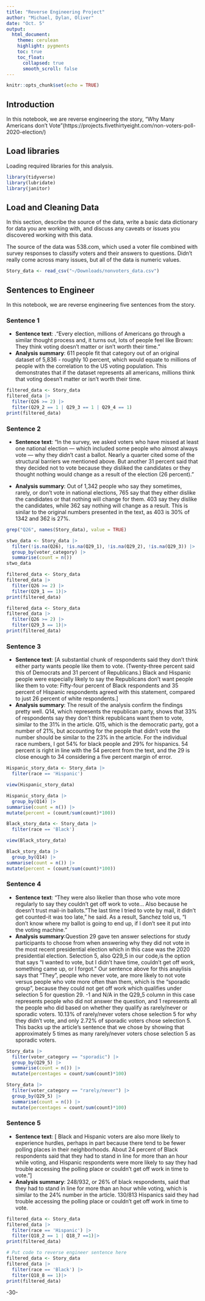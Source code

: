 ```yaml
---
title: "Reverse Engineering Project"
author: "Michael, Dylan, Oliver"
date: "Oct. 5"
output:
  html_document:
    theme: cerulean
    highlight: pygments
    toc: true
    toc_float:
      collapsed: true
      smooth_scroll: false
---
```


```r
knitr::opts_chunk$set(echo = TRUE)
```

## Introduction 

In this notebook, we are reverse engineering the story, "Why Many Americans don’t Vote"(https://projects.fivethirtyeight.com/non-voters-poll-2020-election/)

## Load libraries

Loading required libraries for this analysis.

```r
library(tidyverse)
library(lubridate)
library(janitor) 
```

## Load and Cleaning Data

In this section, describe the source of the data, write a basic data dictionary for data you are working with, and discuss any caveats or issues you discovered working with this data. 

The source of the data was 538.com, which used a voter file combined with survey responses to classify voters and their answers to questions. Didn't really come across many issues, but all of the data is numeric values. 

```r
Story_data <- read_csv("~/Downloads/nonvoters_data.csv")

```

## Sentences to Engineer
In this notebook, we are reverse engineering five sentences from the story.

### Sentence 1

* **Sentence text**: .“Every election, millions of Americans go through a similar thought process and, it turns out, lots of people feel like Brown: They think voting doesn’t matter or isn’t worth their time.”
* **Analysis summary**:  611 people fit that category out of an original dataset of 5,836 - roughly 10 percent, which would equate to millions of people with the correlation to the US voting population. This demonstrates that if the dataset represents all americans, millions think that voting doesn't matter or isn't worth their time. 

```r
filtered_data <- Story_data
filtered_data |>
  filter(Q26 >= 2) |>
  filter(Q29_2 == 1 | Q29_3 == 1 | Q29_4 == 1)
print(filtered_data)

```

### Sentence 2

* **Sentence text**: “In the survey, we asked voters who have missed at least one national election — which included some people who almost always vote — why they didn’t cast a ballot. Nearly a quarter cited some of the structural barriers we mentioned above. But another 31 percent said that they decided not to vote because they disliked the candidates or they thought nothing would change as a result of the election (26 percent).”


* **Analysis summary**: Out of 1,342 people who say they sometimes, rarely, or don't vote in national elections, 765 say that they either dislike the candidates or that nothing will change for them. 403 say they dislike the candidates, while 362 say nothing will change as a result. This is sinilar to the original numbers presented in the text, as 403 is 30% of 1342 and 362 is 27%.

```r
grep("Q26", names(Story_data), value = TRUE)


```
```r
stwo_data <- Story_data |>
  filter(!is.na(Q26), !is.na(Q29_1), !is.na(Q29_2), !is.na(Q29_3)) |>
  group_by(voter_category) |>
  summarise(count = n())
stwo_data
```
```r
filtered_data <- Story_data
filtered_data |>
  filter(Q26 >= 2) |>
  filter(Q29_1 == 1)|>
print(filtered_data)

```
```r
filtered_data <- Story_data
filtered_data |>
  filter(Q26 >= 2) |>
  filter(Q29_3 == 1)|>
print(filtered_data)
```

### Sentence 3

* **Sentence text**: [A substantial chunk of respondents said they don’t think either party wants people like them to vote. (Twenty-three percent said this of Democrats and 31 percent of Republicans.) Black and Hispanic people were especially likely to say the Republicans don’t want people like them to vote: Fifty-four percent of Black respondents and 35 percent of Hispanic respondents agreed with this statement, compared to just 26 percent of white respondents.]
* **Analysis summary**: The result of the analysis confirm the findings pretty well. Q14, which represents the republican party, shows that 33% of respondents say they don't think republicans want them to vote, similar to the 31% in the article. Q15, which is the democratic party, got a number of 21%, but accounting for the people that didn't vote the number should be similar to the 23% in the article. For the individual race numbers, I got 54% for black people and 29% for hispanics. 54 percent is right in line with the 54 percent from the text, and the 29 is close enough to 34 considering a five percent margin of error. 

```r
Hispanic_story_data <- Story_data |>
  filter(race == 'Hispanic')

view(Hispanic_story_data) 


```

```r
Hispanic_story_data |>
  group_by(Q14) |>
summarise(count = n()) |>
mutate(percent = (count/sum(count)*100))
```

``` r
Black_story_data <- Story_data |>
  filter(race == 'Black')

view(Black_story_data) 

```

``` r
Black_story_data |>
  group_by(Q14) |>
summarise(count = n()) |>
mutate(percent = (count/sum(count)*100))
```
### Sentence 4

* **Sentence text**: “They were also likelier than those who vote more regularly to say they couldn’t get off work to vote...
Also because he doesn't trust mail-in ballots. "The last time I tried to vote by mail, it didn't get counted-it was too late," he said. As a result, Sanchez told us, "I don't know where my ballot is going to end up, if I don't see it put into the voting machine."
* **Analysis summary**:Question 29 gave ten answer selections for study participants to choose from when answering why they did not vote in the most recent presidential election which in this case was the 2020 presidential election. Selection 5, also Q29_5 in our code,is the option that says "I wanted to vote, but I didn't have time, couldn't get off work, something came up, or I forgot." Our sentence above for this anaylisis says that "They", people who never vote, are more likely to not vote versus people who vote more often than them, which is the "sporadic group", because they could not get off work which qualifies under selection 5 for question 29. -1 and N/A in the Q29_5 column in this case represents people who did not answer the question, and 1 represents all the people who did based on whether they qualify as rarely/never or sporadic voters. 10.13% of rarely/never voters chose selection 5 for why they didn't vote, and only 2.72% of sporadic voters chose selection 5. This backs up the article's sentence that we chose by showing that approximately 5 times as many rarely/never voters chose selection 5 as sporadic voters.

```r
Story_data |>
  filter(voter_category == "sporadic") |>
  group_by(Q29_5) |>
  summarise(count = n()) |>
  mutate(percentages = count/sum(count)*100)

```
```r
Story_data |>
  filter(voter_category == "rarely/never") |>
  group_by(Q29_5) |>
  summarise(count = n()) |>
  mutate(percentages = count/sum(count)*100)
```

### Sentence 5

* **Sentence text**: [ Black and Hispanic voters are also more likely to experience hurdles, perhaps in part because there tend to be fewer polling places in their neighborhoods. About 24 percent of Black respondents said that they had to stand in line for more than an hour while voting, and Hispanic respondents were more likely to say they had trouble accessing the polling place or couldn’t get off work in time to vote.”]
* **Analysis summary**: 248/932, or 26% of black respondents, said that they had to stand in line for more than an hour while voting, which is similar to the 24% number in the article. 130/813 Hispanics said they had trouble accessing the polling place or couldn't get off work in time to vote. 
```r
filtered_data <- Story_data
filtered_data |>
  filter(race == 'Hispanic') |>
  filter(Q18_2 == 1 | Q18_7 ==1)|>
print(filtered_data)

```

```r
# Put code to reverse engineer sentence here
filtered_data <- Story_data
filtered_data |>
  filter(race == 'Black') |>
  filter(Q18_8 == 1)|>
print(filtered_data)

```


-30-